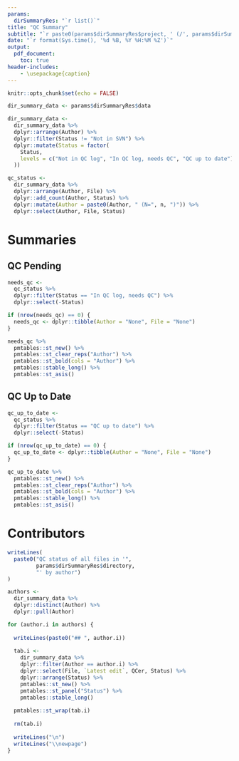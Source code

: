 ```yaml
---
params: 
  dirSummaryRes: "`r list()`"
title: "QC Summary"
subtitle: "`r paste0(params$dirSummaryRes$project, ' (/', params$dirSummaryRes$directory, ')')`"
date: "`r format(Sys.time(), '%d %B, %Y %H:%M %Z')`"
output:
  pdf_document:
    toc: true
header-includes:
    - \usepackage{caption}
---
```


\captionsetup[table]{labelformat=empty}

```r
knitr::opts_chunk$set(echo = FALSE)
```

```r
dir_summary_data <- params$dirSummaryRes$data

dir_summary_data <-
  dir_summary_data %>%
  dplyr::arrange(Author) %>%
  dplyr::filter(Status != "Not in SVN") %>%
  dplyr::mutate(Status = factor(
    Status,
    levels = c("Not in QC log", "In QC log, needs QC", "QC up to date")
  ))

qc_status <-
  dir_summary_data %>%
  dplyr::arrange(Author, File) %>% 
  dplyr::add_count(Author, Status) %>% 
  dplyr::mutate(Author = paste0(Author, " (N=", n, ")")) %>% 
  dplyr::select(Author, File, Status)

```

\newpage

# Summaries

\newpage

## QC Pending

```r

needs_qc <-
  qc_status %>% 
  dplyr::filter(Status == "In QC log, needs QC") %>% 
  dplyr::select(-Status)

if (nrow(needs_qc) == 0) {
  needs_qc <- dplyr::tibble(Author = "None", File = "None")
}

needs_qc %>%   
  pmtables::st_new() %>% 
  pmtables::st_clear_reps("Author") %>%
  pmtables::st_bold(cols = "Author") %>% 
  pmtables::stable_long() %>%
  pmtables::st_asis()

```

\newpage

## QC Up to Date

```r

qc_up_to_date <-
  qc_status %>% 
  dplyr::filter(Status == "QC up to date") %>% 
  dplyr::select(-Status)

if (nrow(qc_up_to_date) == 0) {
  qc_up_to_date <- dplyr::tibble(Author = "None", File = "None")
}

qc_up_to_date %>%   
  pmtables::st_new() %>% 
  pmtables::st_clear_reps("Author") %>%
  pmtables::st_bold(cols = "Author") %>% 
  pmtables::stable_long() %>%
  pmtables::st_asis()

```

\newpage

# Contributors

```r
writeLines(
  paste0("QC status of all files in '",
         params$dirSummaryRes$directory,
         "' by author")
)

```


\newpage

```r
authors <- 
  dir_summary_data %>%
  dplyr::distinct(Author) %>%
  dplyr::pull(Author)

for (author.i in authors) {
  
  writeLines(paste0("## ", author.i))
  
  tab.i <-
    dir_summary_data %>%
    dplyr::filter(Author == author.i) %>%
    dplyr::select(File, `Latest edit`, QCer, Status) %>%
    dplyr::arrange(Status) %>%
    pmtables::st_new() %>%
    pmtables::st_panel("Status") %>%
    pmtables::stable_long()
  
  pmtables::st_wrap(tab.i)
  
  rm(tab.i)
  
  writeLines("\n")
  writeLines("\\newpage")
}

```
